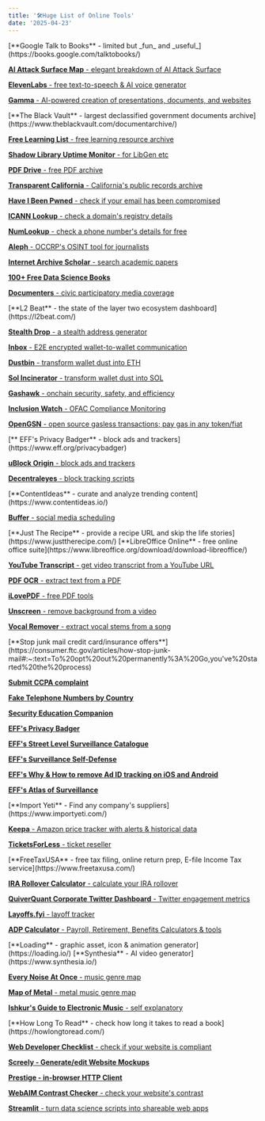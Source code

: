 ```yaml
---
title: '🛠️Huge List of Online Tools'
date: '2025-04-23'
---
```



<ToggleDropdown title="AI">
[**Google Talk to Books** - limited but _fun_ and _useful_](https://books.google.com/talktobooks/)

[**AI Attack Surface Map** - elegant breakdown of AI Attack Surface](https://danielmiessler.com/blog/the-ai-attack-surface-map-v1-0)

[**ElevenLabs** - free text-to-speech & AI voice generator](https://elevenlabs.io/)

[**Gamma** - AI-powered creation of presentations, documents, and websites](https://gamma.app/)

</ToggleDropdown>

<ToggleDropdown title="Archives, Repositories, and OSInt">
[**The Black Vault** - largest declassified government documents archive](https://www.theblackvault.com/documentarchive/)

[**Free Learning List** - free learning resource archive](https://freelearninglist.org/)

[**Shadow Library Uptime Monitor** - for LibGen etc](https://open-slum.org/)

[**PDF Drive** - free PDF archive](https://www.pdfdrive.com/)

[**Transparent California** - California's public records archive](https://transparentcalifornia.com/)

[**Have I Been Pwned** - check if your email has been compromised](https://haveibeenpwned.com/)

[**ICANN Lookup** - check a domain's registry details](https://lookup.icann.org/en)

[**NumLookup** - check a phone number's details for free](https://www.numlookup.com/)

[**Aleph** - OCCRP's OSINT tool for journalists](https://aleph.occrp.org/)

[**Internet Archive Scholar** - search academic papers](https://scholar.archive.org/)

[**100+ Free Data Science Books**](https://www.learndatasci.com/free-data-science-books/)

[**Documenters** - civic participatory media coverage](https://documenters.org/)

</ToggleDropdown>

<ToggleDropdown title="Blockchain">
[**L2 Beat** - the state of the layer two ecosystem dashboard](https://l2beat.com/)

[**Stealth Drop** - a stealth address generator](https://stealthdrop.xyz/)

[**Inbox** - E2E encrypted wallet-to-wallet communication](https://about.inb0x.life/)

[**Dustbin** - transform wallet dust into ETH](https://dapp.dustbin.pro/)

[**Sol Incinerator** - transform wallet dust into SOL](https://sol-incinerator.com/)

[**Gashawk** - onchain security, safety, and efficiency](https://www.gashawk.io/)

[**Inclusion Watch** - OFAC Compliance Monitoring](https://www.inclusion.watch/)

[**OpenGSN** - open source gasless transactions; pay gas in any token/fiat](https://opengsn.org/)

</ToggleDropdown>

<ToggleDropdown title="Browser Extensions">
[** EFF's Privacy Badger** - block ads and trackers](https://www.eff.org/privacybadger)

[**uBlock Origin** - block ads and trackers](https://ublockorigin.com/)

[**Decentraleyes** - block tracking scripts](https://decentraleyes.org/)

</ToggleDropdown>

<ToggleDropdown title="Content Creation">
[**ContentIdeas** - curate and analyze trending content](https://www.contentideas.io/)

[**Buffer** - social media scheduling](https://buffer.com/)

</ToggleDropdown>

<ToggleDropdown title="Cooking">
  [**Just The Recipe** - provide a recipe URL and skip the life
  stories](https://www.justtherecipe.com/)
</ToggleDropdown>

<ToggleDropdown title="Data Manipulation">
[**LibreOffice Online** - free online office suite](https://www.libreoffice.org/download/download-libreoffice/)

[**YouTube Transcript** - get video transcript from a YouTube URL](https://youtubetranscript.com/)

[**PDF OCR** - extract text from a PDF](https://tools.pdf24.org/en/ocr-pdf)

[**iLovePDF** - free PDF tools](https://www.ilovepdf.com/)

[**Unscreen** - remove background from a video](https://www.unscreen.com/)

[**Vocal Remover** - extract vocal stems from a song](https://vocalremover.org/)

</ToggleDropdown>

<ToggleDropdown title="Digital Rights / Privacy">
[**Stop junk mail credit card/insurance offers**](https://consumer.ftc.gov/articles/how-stop-junk-mail#:~:text=To%20opt%20out%20permanently%3A%20Go,you've%20started%20the%20process)

[**Submit CCPA complaint**](https://privacy.ca.gov/submit-a-complaint/ccpa-complaints/#:~:text=If%20you%20believe%20a%20business,address%20listed%20on%20the%20form.)

[**Fake Telephone Numbers by Country**](https://fakenumber.org/)

[**Security Education Companion**](https://securityeducationcompanion.org/)

[**EFF's Privacy Badger**](https://www.eff.org/privacybadger)

[**EFF's Street Level Surveillance Catalogue**](https://sls.eff.org/)

[**EFF's Surveillance Self-Defense**](https://ssd.eff.org/)

[**EFF's Why & How to remove Ad ID tracking on iOS and Android**](https://www.eff.org/deeplinks/2022/05/how-disable-ad-id-tracking-ios-and-android-and-why-you-should-do-it-now)

[**EFF's Atlas of Surveillance**](https://atlasofsurveillance.org/)

</ToggleDropdown>

<ToggleDropdown title="eCommerce">
[**Import Yeti** - Find any company's suppliers](https://www.importyeti.com/)

[**Keepa** - Amazon price tracker with alerts & historical data](https://keepa.com/#!)

[**TicketsForLess** - ticket reseller](https://www.ticketsforless.com/)

</ToggleDropdown>

<ToggleDropdown title="Finance">
[**FreeTaxUSA** - free tax filing, online return prep, E-file Income Tax service](https://www.freetaxusa.com/)

[**IRA Rollover Calculator** - calculate your IRA rollover](https://www.ameriprise.com/financial-news-research/financial-calculators/ira-rollover-calculator)

[**QuiverQuant Corporate Twitter Dashboard** - Twitter engagement metrics](https://www.quiverquant.com/sources/twitter)

[**Layoffs.fyi** - layoff tracker](https://layoffs.fyi/)

[**ADP Calculator** - Payroll, Retirement, Benefits Calculators & tools](https://www.adp.com/resources/tools/calculators.aspx)

</ToggleDropdown>

<ToggleDropdown title="Marketing">
  [**Loading** - graphic asset, icon & animation generator](https://loading.io/)
</ToggleDropdown>

<ToggleDropdown title="Music">
[**Synthesia** - AI video generator](https://www.synthesia.io/)

[**Every Noise At Once** - music genre map](http://everynoise.com/engenremap.html)

[**Map of Metal** - metal music genre map](https://mapofmetal.com/)

[**Ishkur's Guide to Electronic Music** - self explanatory](https://music.ishkur.com/)

</ToggleDropdown>

<ToggleDropdown title="Productivity">
  [**How Long To Read** - check how long it takes to read a
  book](https://howlongtoread.com/)
</ToggleDropdown>

<ToggleDropdown title="Web Development">

[**Web Developer Checklist** - check if your website is compliant](https://webdeveloperchecklist.com/)

[**Screely - Generate/edit Website Mockups**](https://screely.com/)

[**Prestige - in-browser HTTP Client**](https://prestige.dev/#!/doc/browser/master)

[**WebAIM Contrast Checker** - check your website's contrast](https://webaim.org/resources/contrastchecker/)

[**Streamlit** - turn data science scripts into shareable web apps](https://streamlit.io/)

</ToggleDropdown>
